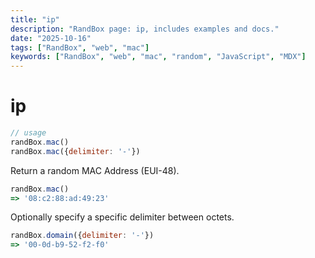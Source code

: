 ```yaml
---
title: "ip"
description: "RandBox page: ip, includes examples and docs."
date: "2025-10-16"
tags: ["RandBox", "web", "mac"]
keywords: ["RandBox", "web", "mac", "random", "JavaScript", "MDX"]
---
```


# ip

```js
// usage
randBox.mac()
randBox.mac({delimiter: '-'})
```

Return a random MAC Address (EUI-48).

```js
randBox.mac()
=> '08:c2:88:ad:49:23'
```

Optionally specify a specific delimiter between octets.

```js
randBox.domain({delimiter: '-'})
=> '00-0d-b9-52-f2-f0'
```

